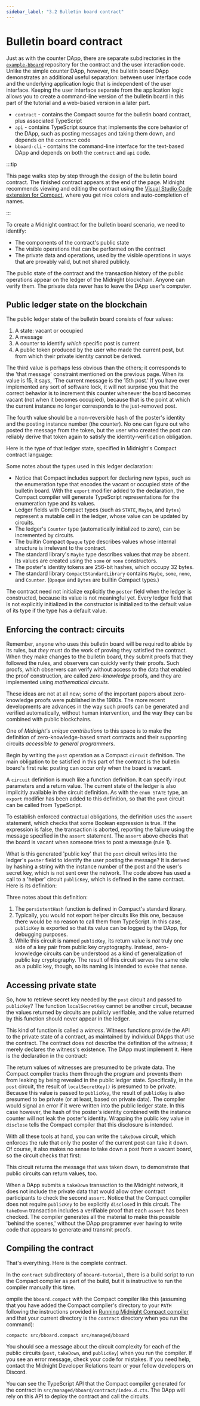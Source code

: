 ```yaml
---
sidebar_label: "3.2 Bulletin board contract"
---
```


# Bulletin board contract

Just as with the counter DApp, there are separate subdirectories in
the [`example-bboard`](https://github.com/midnightntwrk/example-bboard) repository for the contract and the user
interaction code.
Unlike the simple counter DApp, however, the bulletin board DApp
demonstrates an additional useful separation: between user interface
code and the underlying application logic that is independent of the
user interface.  Keeping the user interface separate from the
application logic allows you to create a command-line version of the
bulletin board in this part of the tutorial and a web-based version in
a later part.
- `contract` - contains the Compact source for the bulletin board
  contract, plus associated TypeScript
- `api` - contains TypeScript source that implements the core behavior
  of the DApp, such as posting messages and taking them down, and
  depends on the `contract` code
- `bboard-cli` - contains the command-line interface for the text-based
  DApp and depends on both the `contract` and `api` code.


:::tip

This page walks step by step through the design of the bulletin board
contract.  The finished contract appears at the end of the page.  Midnight
recommends viewing and editing the contract using the
[Visual Studio Code extension for Compact](/docs/develop/tutorial/2-building/index.mdx#optional-visual-studio-code-vscode-extension-for-compact),
where you get nice colors and auto-completion of names.

:::

To create a Midnight contract for the bulletin board scenario, we need
to identify:
- The components of the contract's public state
- The visible operations that can be performed on the contract
- The private data and operations, used by the visible operations in
  ways that are provably valid, but not shared publicly.

The public state of the contract and the transaction history of the
public operations appear on the ledger of the Midnight blockchain.
Anyone can verify them.  The private data never has to leave the
DApp user's computer.

## Public ledger state on the blockchain

The public ledger state of the bulletin board consists of four
values:
1. A state: vacant or occupied
2. A message
3. A counter to identify *which* specific post is current
4. A public token produced by the user who made the current post, but
   from which their private identity cannot be derived.

The third value is perhaps less obvious than the others; it
corresponds to the 'that message' constraint mentioned on the
previous page.  When its value is 15, it says, 'The current message
is the 15th post.'  If you have ever implemented any sort of software
lock, it will not surprise you that the correct behavior is to
increment this counter whenever the board becomes vacant (not when it
becomes occupied), because that is the point at which the current
instance no longer corresponds to the just-removed post.

The fourth value should be a non-reversible hash of the poster's
identity and the posting instance number (the counter).  No one can
figure out who posted the message from the token, but the user who
created the post can reliably derive that token again to satisfy the
identity-verification obligation.

Here is the type of that ledger state, specified in Midnight's Compact
contract language:


<CodeFromGithub
  url="https://github.com/midnightntwrk/example-bboard/blob/main/contract/src/bboard.compact"
  language="compact"
/>



Some notes about the types used in this ledger declaration:
- Notice that Compact includes support for declaring new types, such as the
  enumeration type that encodes the vacant or occupied state of the bulletin
  board.  With the `export` modifier added to the declaration, the Compact
  compiler will generate TypeScript representations for the enumeration type and
  its values.
- Ledger fields with Compact types (such as `STATE`, `Maybe`, and `Bytes`)
  represent a mutable cell in the ledger, whose value can be updated by
  circuits.
- The ledger's `Counter` type (automatically initialized to zero), can be
  incremented by circuits.
- The builtin Compact `Opaque` type describes values whose internal structure is
  irrelevant to the contract.
- The standard library's `Maybe` type describes values that may be absent.  Its
  values are created using the `some` or `none` constructors.
- The poster's identity tokens are 256-bit hashes, which occupy 32 bytes.
- The standard library `CompactStandardLibrary` contains `Maybe`, `some`,
  `none`, and `Counter`.  (`Opaque` and `Bytes` are builtin Compact types.)

The contract need not initialize explicitly the `poster` field when
the ledger is constructed, because its value is not meaningful yet.
Every ledger field that is not explicitly initialized in the constructor
is initialized to the default value of its type if the type has a default
value.

## Enforcing the contract: circuits

Remember, anyone who uses this bulletin board will be required to
abide by its rules, but *they* must do the work of proving they
satisfied the contract.  When they make changes to the bulletin board,
they submit proofs that they followed the rules, and observers
can quickly verify their proofs.  Such proofs, which observers
can verify without access to the data that enabled the proof
construction, are called *zero-knowledge* proofs, and they are
implemented using *mathematical circuits*.

These ideas are not at all new; some of the important papers about
zero-knowledge proofs were published in the 1980s.  The more recent
developments are advances in the way such proofs can be generated and
verified automatically, without human intervention, and the way they
can be combined with public blockchains.

One of *Midnight's unique contributions* to this space is to make the
definition of zero-knowledge-based smart contracts and their
supporting circuits *accessible to general programmers*.

Begin by writing the `post` operation as a Compact `circuit`
definition.  The main obligation to be satisfied in this part of the
contract is the bulletin board's first rule: posting can occur only
when the board is vacant.

<CodeFromGithub
  url="https://github.com/midnightntwrk/example-bboard/blob/main/contract/src/bboard.compact#L35-L40"
  language="compact"
/>


A `circuit` definition is much like a function definition.  It can specify input
parameters and a return value.  The current state of the ledger is also
implicitly available in the circuit definition.  As with the `enum STATE` type,
an `export` modifier has been added to this definition, so that the `post`
circuit can be called from TypeScript.

To establish enforced contractual obligations, the definition uses the `assert`
statement, which checks that some Boolean expression is true.  If the expression
is false, the transaction is aborted, reporting the failure using the message
specified in the `assert` statement.  The `assert` above checks that the board
is vacant when someone tries to post a message (rule 1).

What is this generated 'public key' that the `post` circuit writes
into the ledger's `poster` field to identify the user posting the
message?  It is derived by hashing a string with the instance number
of the post and the user's secret key, which is not sent over the
network.  The code above has used a call to a 'helper' circuit
`publicKey`, which is defined in the same contract.  Here is its
definition:

<CodeFromGithub
  url="https://github.com/midnightntwrk/example-bboard/blob/main/contract/src/bboard.compact#L53-L55"
  language="compact"
/>


Three notes about this  definition:
1. The `persistentHash` function is defined in Compact's standard
   library.
2. Typically, you would not export helper circuits like this one,
   because there would be no reason to call them from TypeScript.  In
   this case, `publicKey` is exported so that its value can be logged
   by the DApp, for debugging purposes.
3. While this circuit is named `publicKey`, its return value is *not*
   truly one side of a key pair from public key cryptography.
   Instead, zero-knowledge circuits can be understood as a kind of
   generalization of public key cryptography.  The result of this
   circuit serves the same role as a public key, though, so its
   naming is intended to evoke that sense.

## Accessing private state

So, how to retrieve secret key needed by the `post` circuit and passed
to `publicKey`?  The function `localSecretKey` cannot be another
circuit, because the values returned by circuits are publicly
verifiable, and the value returned by this function should never
appear in the ledger.

This kind of function is called a *witness*.  Witness functions
provide the API to the private state of a contract, as maintained by
individual DApps that use the contract.  The contract does not
describe the definition of the witness; it merely declares the
witness's existence.  The DApp must implement it.  Here is the
declaration in the contract:

<CodeFromGithub
  url="https://github.com/midnightntwrk/example-bboard/blob/main/contract/src/bboard.compact#L33"
  language="compact"
/>



The return values of witnesses are presumed to be private data.  The Compact
compiler tracks them through the program and prevents them from leaking by being
revealed in the public ledger state.  Specifically, in the `post` circuit, the
result of `localSecretKey()` is presumed to be private.  Because this value is
passed to `publicKey`, the result of `publicKey` is also presumed to be
private (or at least, based on private data).  The compiler would signal an
error if it were written into the public ledger state.  In this case however,
the hash of the poster's identity combined with the instance counter will not
leak the poster's identity.  Wrapping the public key value in `disclose` tells
the Compact compiler that this disclosure is intended.

With all these tools at hand, you can write the `takeDown` circuit,
which enforces the rule that only the poster of the current post can
take it down.  Of course, it also makes no sense to take down a post
from a vacant board, so the circuit checks that first:

<CodeFromGithub
  url="https://github.com/midnightntwrk/example-bboard/blob/main/contract/src/bboard.compact#L42-L51"
  language="compact"
/>


This circuit returns the message that was taken down, to demonstrate
that public circuits can return values, too.

When a DApp submits a `takeDown` transaction to the Midnight network, it does
not include the private data that would allow other contract participants to
check the second `assert`.  Notice that the Compact compiler does not require
`publicKey` to be explicitly `disclose`d in this circuit.  The `takeDown`
transaction includes a verifiable proof that each `assert` has been checked.
The compiler generates all the material to make this possible 'behind the
scenes,' without the DApp programmer ever having to write code that appears to
generate and transmit proofs.

## Compiling the contract

That's everything.  Here is the complete contract.

<CodeFromGithub
  url="https://github.com/midnightntwrk/example-bboard/blob/main/contract/src/bboard.compact"
  language="compact"
/>


In the `contract` subdirectory of `bboard-tutorial`, there is a build
script to run the Compact compiler as part of the build, but it is
instructive to run the compiler manually this time.

ompile the `bboard.compact` with the Compact compiler
like this (assuming that you have added the Compact compiler's
directory to your `PATH` following the instructions provided in
[Running Midnight Compact compiler](/docs/develop/tutorial/2-building/index.mdx#running-midnight-compact-compiler)
and that your current directory is the
`contract` directory when you run the command):

```shell
compactc src/bboard.compact src/managed/bboard
```

You should see a message about the circuit complexity for each of the
public circuits (`post`, `takeDown`, and `publicKey`) when you run
the compiler.  If you see an error message, check your code for
mistakes.  If you need help, contact the Midnight Developer Relations
team or your fellow developers on Discord.

You can see the TypeScript API that the Compact compiler generated for
the contract in `src/managed/bboard/contract/index.d.cts`.  The DApp
will rely on this API to deploy the contract and call the circuits.

